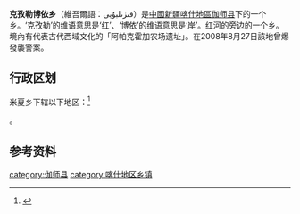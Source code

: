 {{Unreferenced |time=2010-03-11T12:24:12+00:00 }}
{{中国乡级行政区|65/31/29/204/000}}
'''克孜勒博依乡'''（維吾爾語：قىزىلبۇيى）是[[中國|中國]][[新疆|新疆]][[喀什地區|喀什地區]][[伽师县|伽师县]]下的一个乡。‘克孜勒’的[[维语|维语]]意思是‘红’、‘博依’的维语意思是‘岸’。红河的旁边的一个乡。境內有代表古代西域文化的「阿帕克霍加农场遗址」。在2008年8月27日該地曾爆發襲警案。

== 行政区划 ==

米夏乡下辖以下地区：<ref>{{PRC admin/ref sgc|65/31/29/204/000}}</ref>

{{PRC admin/children|65/31/29/204/000}}。

== 参考资料 ==

{{reflist}}

{{伽师县行政区划}}
{{新疆行政区划小作品}}
[[category:伽师县|category:伽师县]]
[[category:喀什地区乡镇|category:喀什地区乡镇]]